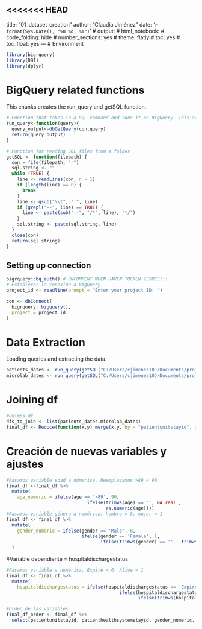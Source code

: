 <<<<<<< HEAD
---
title: "01_dataset_creation"
author: "Claudia Jiménez"
date: '`r format(Sys.Date(), "%B %d, %Y")`'
# output:
#   html_notebook:
#     code_folding: hide
#     number_sections: yes
#     theme: flatly
#     toc: yes
#     toc_float: yes
---
# Environment

```r
library(bigrquery)
library(DBI)
library(dplyr)
```
# BigQuery related functions

This chunks creates the run_query and getSQL function.

```r
# Function that takes in a SQL command and runs it on BigQuery. This avoids the connection data in each iteration
run_query<-function(query){
  query_output<-dbGetQuery(con,query)
  return(query_output)
}

# Function for reading SQL files from a folder
getSQL <- function(filepath) {
  con = file(filepath, "r")
  sql.string <- ""
  while (TRUE) {
    line <- readLines(con, n = 1)
    if (length(line) == 0) {
      break
    }
    line <- gsub("\\t", " ", line)
    if (grepl("--", line) == TRUE) {
      line <- paste(sub("--", "/*", line), "*/")
    }
    sql.string <- paste(sql.string, line)
  }
  close(con)
  return(sql.string)
}
```

## Setting up connection

```r
bigrquery::bq_auth() # UNCOMMENT WHEN HAVEN TOCKEN ISSUES!!!
# Establecer la conexión a BigQuery
project_id <- readline(prompt = "Enter your project ID: ")

con <- dbConnect(
  bigrquery::bigquery(),
  project = project_id
)

```
# Data Extraction

Loading queries and extracting the data.
```r
patients_dates <- run_query(getSQL("C:/Users/cjimenez10J/Documents/projects/r_urgencias_sepsis/r_urgencias_sepsis/Analysis/sql/patients_date.sql"))
microlab_dates <- run_query(getSQL("C:/Users/cjimenez10J/Documents/projects/r_urgencias_sepsis/r_urgencias_sepsis/Analysis/sql/microbiology_tests.sql"))
```

# Joining df
```r
#Unimos df
dfs_to_join <- list(patients_dates,microlab_dates)
final_df <- Reduce(function(x,y) merge(x,y, by = "patientunitstayid", all.x = TRUE), dfs_to_join)
```

# Creación de nuevas variables y ajustes
```r
#Pasamos variable edad a númerica. Reemplazamos >89 = 90
final_df <-final_df %>%
  mutate(
    age_numeric = ifelse(age == '>89', 90,
                              ifelse(trimws(age) == '', NA_real_,
                                     as.numeric(age))))
#Pasamos variable género a numérica: hombre = 0, mujer = 1
final_df <- final_df %>% 
  mutate(
    gender_numeric = ifelse(gender == 'Male', 0,
                            ifelse(gender == 'Female', 1,
                                   ifelse(trimws(gender) == '' | trimws(gender) == 'Unknown', NA_real_, NA_real_)))
  )
```
#Variable dependiente = hospitaldischargestatus
```r
#Pasamos variable a numérica. Expire = 0, Alive = 1
final_df <- final_df %>% 
  mutate(
    hospitaldischargestatus = ifelse(hospitaldischargestatus == 'Expired', 0,
                                          ifelse(hospitaldischargestatus == 'Alive', 1,
                                                 ifelse(trimws(hospitaldischargestatus) == '', NA_real_, NA_real_))))
```


```r
#Orden de las variables
final_df_order <- final_df %>%
  select(patientunitstayid, patienthealthsystemstayid, gender_numeric, age_numeric,ethnicity,hospitalid, wardid,apacheadmissiondx,admissionheight,hospitaladmitoffset,hospitaladmitsource,hospitaldischargeyear,hospitaldischargeoffset,hospitaldischargelocation, hospitaldischargestatus, unittype, unitadmitsource,unitvisitnumber,unitstaytype,admissionweight,dischargeweight,unitdischargeoffset,unitdischargelocation, unitdischargestatus,uniquepid, microlabid,culturetakenoffset, culturesite, organism,antibiotic, sensitivitylevel)
```




